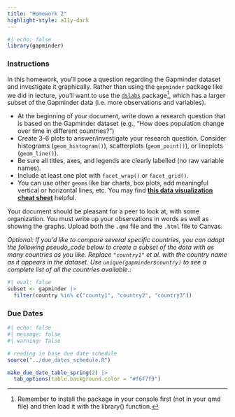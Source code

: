 ```yaml
---
title: "Homework 2"
highlight-style: a11y-dark
---
```


```r
#| echo: false
library(gapminder)
```

### Instructions

In this homework, you'll pose a question regarding the Gapminder dataset and investigate it graphically. Rather than using the `gapminder` package like we did in lecture, you'll want to use the [`dslabs`](https://cran.r-project.org/web/packages/dslabs/dslabs.pdf) package^[Remember to install the package in your console first (not in your qmd file) and then load it with the library() function.], which has a larger subset of the Gapminder data (i.e. more observations and variables).

* At the beginning of your document, write down a research question that is based on the Gapminder dataset (e.g., "How does population change over time in different countries?")
* Create 3-6 plots to answer/investigate your research question. Consider histograms (`geom_histogram()`), scatterplots (`geom_point()`), or lineplots (`geom_line()`).
* Be sure all titles, axes, and legends are clearly labelled (no raw variable names).
* Include at least one plot with `facet_wrap()` or `facet_grid()`.
* You can use other `geoms` like bar charts, box plots, add meaningful vertical or horizontal lines, etc. You may find [**this data visualization cheat sheet**](https://rstudio.github.io/cheatsheets/data-visualization.pdf) helpful.

Your document should be pleasant for a peer to look at, with some organization. You must write up your observations in words as well as showing the graphs. Upload both the `.qmd` file and the `.html` file to Canvas. 

*Optional: If you'd like to compare several specific countries, you can adapt the following pseudo_code below to create a subset of the data with as many countries as you like. Replace `"country1"` et al. with the country name as it appears in the dataset. Use `unique(gapminder$country)` to see a complete list of all the countries available.:*

```r
#| eval: false
subset <- gapminder |> 
  filter(country %in% c("county1", "country2", "country3"))
```


### Due Dates

```r
#| echo: false
#| message: false
#| warning: false

# reading in base due date schedule
source("../due_dates_schedule.R")

make_due_date_table_spring(2) |> 
  tab_options(table.background.color = "#f6f7f9")
```